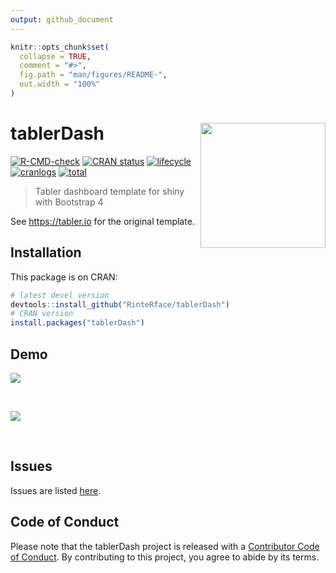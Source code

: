 ```yaml
---
output: github_document
---
```


<!-- README.md is generated from README.Rmd. Please edit that file -->

```r
knitr::opts_chunk$set(
  collapse = TRUE,
  comment = "#>",
  fig.path = "man/figures/README-",
  out.width = "100%"
)
```

# tablerDash <img src="https://rinterface.com/inst/images/tablerDash.svg" width=200 align="right" />

<!-- badges: start -->
[![R-CMD-check](https://github.com/RinteRface/tablerDash/actions/workflows/R-CMD-check.yaml/badge.svg)](https://github.com/RinteRface/tablerDash/actions/workflows/R-CMD-check.yaml)
[![CRAN status](https://www.r-pkg.org/badges/version/tablerDash)](https://cran.r-project.org/package=tablerDash)
[![lifecycle](https://img.shields.io/badge/lifecycle-maturing-ff69b4.svg)](https://lifecycle.r-lib.org/articles/stages.html#maturing)
[![cranlogs](https://cranlogs.r-pkg.org/badges/tablerDash)](https://cran.r-project.org/package=tablerDash)
[![total](https://cranlogs.r-pkg.org/badges/grand-total/tablerDash)](https://cran.r-project.org/package=tablerDash)
<!-- badges: end -->

> Tabler dashboard template for shiny with Bootstrap 4

See [https://tabler.io](https://tabler.io) for the original template.

## Installation

This package is on CRAN:

```r
# latest devel version
devtools::install_github("RinteRface/tablerDash")
# CRAN version
install.packages("tablerDash")
```

## Demo

<div class="row">
<div class="card">
<a href="https://forum.posit.co/t/shiny-contest-submission-gotta-catch-em-almost-all/25284" target="_blank"><img src="https://community.rstudio.com/uploads/default/optimized/2X/6/626cbb941e2c3dfe543abde05f7e4097186811c6_2_690x431.png"></a>
</div>
</div>

<br>

<div class="row">
<div class="card">
<a href="https://forum.posit.co/t/shiny-contest-submission-gotta-catch-em-almost-all/25284" target="_blank"><img src="https://community.rstudio.com/uploads/default/optimized/2X/3/33061a47390f6fa1515302d7f05e05c1b6f3e458_2_690x431.jpeg"></a>
</div>
</div>

<br>


## Issues

Issues are listed [here](https://github.com/RinteRface/tablerDash/issues). 

## Code of Conduct
  
  Please note that the tablerDash project is released with a [Contributor Code of Conduct](https://contributor-covenant.org/version/2/0/CODE_OF_CONDUCT.html). By contributing to this project, you agree to abide by its terms.

